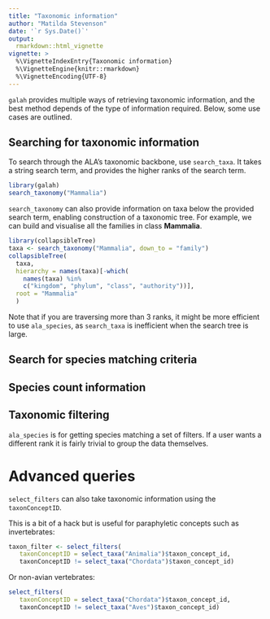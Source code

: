 ```yaml
---
title: "Taxonomic information"
author: "Matilda Stevenson"
date: '`r Sys.Date()`'
output:
  rmarkdown::html_vignette
vignette: >
  %\VignetteIndexEntry{Taxonomic information}
  %\VignetteEngine{knitr::rmarkdown}
  %\VignetteEncoding{UTF-8}
---
```


`galah` provides multiple ways of retrieving taxonomic information, and the best
method depends of the type of information required. Below, some use cases are
outlined. 

## Searching for taxonomic information

To search through the ALA's taxonomic backbone, use `search_taxa`. It takes a
string search term, and provides the higher ranks of the search term. 
```r
library(galah)
search_taxonomy("Mammalia")
```

`search_taxonomy` can also provide information on taxa below the provided search
term, enabling construction of a taxonomic tree. For example, we can build and
visualise all the families in class **Mammalia**. 
```r
library(collapsibleTree)
taxa <- search_taxonomy("Mammalia", down_to = "family")
collapsibleTree(
  taxa,
  hierarchy = names(taxa)[-which(
    names(taxa) %in% 
    c("kingdom", "phylum", "class", "authority"))],
  root = "Mammalia"
  )
```

Note that if you are traversing more than 3 ranks, it might be more efficient
to use `ala_species`, as `search_taxa` is inefficient when the search tree
is large.

## Search for species matching criteria


## Species count information


## Taxonomic filtering

`ala_species` is for getting species matching a set of filters. If a user wants
a different rank it is fairly trivial to group the data themselves.


# Advanced queries

`select_filters` can also take taxonomic information using the `taxonConceptID`.

This is a bit of a hack but is useful for paraphyletic concepts such as invertebrates:

```r
taxon_filter <- select_filters(
   taxonConceptID = select_taxa("Animalia")$taxon_concept_id,
   taxonConceptID != select_taxa("Chordata")$taxon_concept_id)
```
  
Or non-avian vertebrates:

```r
select_filters(
   taxonConceptID = select_taxa("Chordata")$taxon_concept_id,
   taxonConceptID != select_taxa("Aves")$taxon_concept_id)
```
